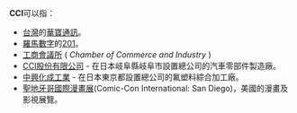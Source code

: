 '''CCI'''可以指：
* [[台灣|台灣]]的[[華寶通訊|華寶通訊]]。
* [[羅馬數字|羅馬數字]]的[[201|201]]。
* [[工商會議所|工商會議所]] ( ''Chamber of Commerce and Industry'' )
* [[CCI股份有限公司|CCI股份有限公司]] - 在日本岐阜縣岐阜市設置總公司的汽車零部件製造廠。
* [[中興化成工業|中興化成工業]] - 在日本東京都設置總公司的氟塑料綜合加工廠。
*[[聖地牙哥國際漫畫展|聖地牙哥國際漫畫展]](Comic-Con International: San Diego)，美國的漫畫及影視展覽。

{{消歧義|Cat=三字拉丁字母缩写消歧义}}